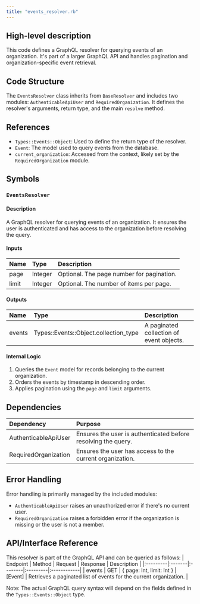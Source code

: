 ```yaml
---
title: "events_resolver.rb"
---
```


## High-level description
This code defines a GraphQL resolver for querying events of an organization. It's part of a larger GraphQL API and handles pagination and organization-specific event retrieval.

## Code Structure
The `EventsResolver` class inherits from `BaseResolver` and includes two modules: `AuthenticableApiUser` and `RequiredOrganization`. It defines the resolver's arguments, return type, and the main `resolve` method.

## References
- `Types::Events::Object`: Used to define the return type of the resolver.
- `Event`: The model used to query events from the database.
- `current_organization`: Accessed from the context, likely set by the `RequiredOrganization` module.

## Symbols

### `EventsResolver`
#### Description
A GraphQL resolver for querying events of an organization. It ensures the user is authenticated and has access to the organization before resolving the query.

#### Inputs
| Name | Type | Description |
|:-----|:-----|:------------|
| page | Integer | Optional. The page number for pagination. |
| limit | Integer | Optional. The number of items per page. |

#### Outputs
| Name | Type | Description |
|:-----|:-----|:------------|
| events | Types::Events::Object.collection_type | A paginated collection of event objects. |

#### Internal Logic
1. Queries the `Event` model for records belonging to the current organization.
2. Orders the events by timestamp in descending order.
3. Applies pagination using the `page` and `limit` arguments.

## Dependencies
| Dependency | Purpose |
|:-----------|:--------|
| AuthenticableApiUser | Ensures the user is authenticated before resolving the query. |
| RequiredOrganization | Ensures the user has access to the current organization. |

## Error Handling
Error handling is primarily managed by the included modules:
- `AuthenticableApiUser` raises an unauthorized error if there's no current user.
- `RequiredOrganization` raises a forbidden error if the organization is missing or the user is not a member.

## API/Interface Reference
This resolver is part of the GraphQL API and can be queried as follows:
| Endpoint | Method | Request | Response | Description |
|:---------|:-------|:--------|:---------|:------------|
| events | GET | { page: Int, limit: Int } | [Event] | Retrieves a paginated list of events for the current organization. |

Note: The actual GraphQL query syntax will depend on the fields defined in the `Types::Events::Object` type.